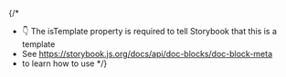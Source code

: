 
{/\*

- 👇 The isTemplate property is required to tell Storybook that this is a template
- See https://storybook.js.org/docs/api/doc-blocks/doc-block-meta
- to learn how to use
  \*/}

<Meta isTemplate />

<Title />

# Default implementation

<Primary />

## Inputs

The component accepts the following inputs (props):

<Controls />

---

## Additional variations

Listed below are additional variations of the component.

<Stories />
